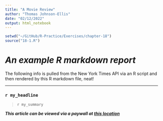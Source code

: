 ```yaml
---
title: "A Movie Review"
author: "Thomas Johnson-Ellis"
date: "02/12/2022"
output: html_notebook
---
```

```r
setwd("~/GitHub/R-Practice/Exercises/chapter-18")
source("18-1.R")

```
# _An example R markdown report_


The following info is pulled from the New York Times API via an R script and then rendered by this R markdown file, neat!

*****

### `r my_headline`
> `r my_summary`

***This article can be viewed via a paywall at [this location](`r my_link`)***